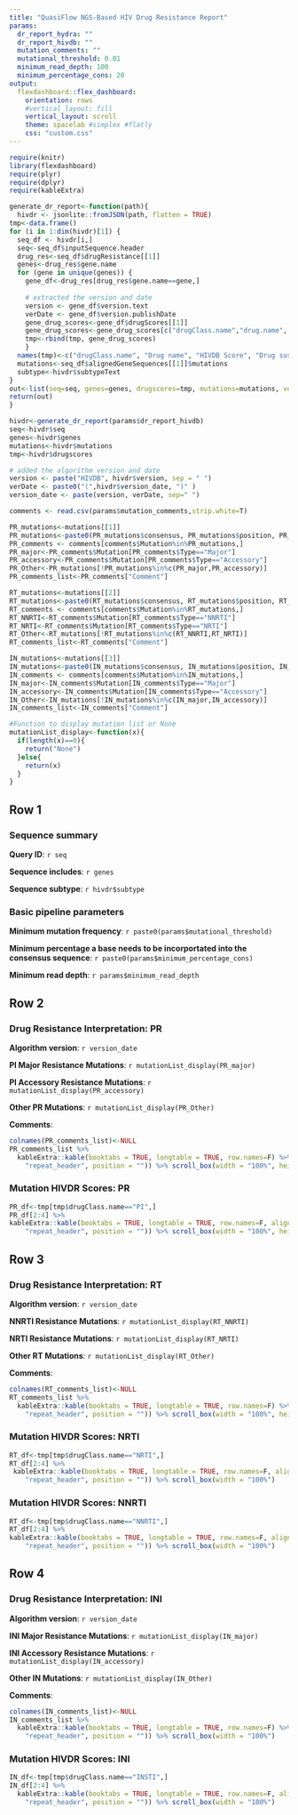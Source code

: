 ```yaml
---
title: "QuasiFlow NGS-Based HIV Drug Resistance Report"
params:
  dr_report_hydra: ""
  dr_report_hivdb: ""
  mutation_comments: ""
  mutational_threshold: 0.01
  minimum_read_depth: 100
  minimum_percentage_cons: 20
output: 
  flexdashboard::flex_dashboard:
    orientation: rows
    #vertical_layout: fill
    vertical_layout: scroll
    theme: spacelab #simplex #flatly
    css: "custom.css"
---
```


```r
require(knitr)
library(flexdashboard)
require(plyr)
require(dplyr)
require(kableExtra)
```

```r
generate_dr_report<-function(path){
  hivdr <- jsonlite::fromJSON(path, flatten = TRUE)
tmp<-data.frame()
for (i in 1:dim(hivdr)[1]) {
  seq_df <- hivdr[i,]
  seq<-seq_df$inputSequence.header
  drug_res<-seq_df$drugResistance[[1]]
  genes<-drug_res$gene.name
  for (gene in unique(genes)) {
    gene_df<-drug_res[drug_res$gene.name==gene,]
    
    # extracted the version and date
    version <- gene_df$version.text
    verDate <- gene_df$version.publishDate
    gene_drug_scores<-gene_df$drugScores[[1]]
    gene_drug_scores<-gene_drug_scores[c("drugClass.name","drug.name", "score", "text")]
    tmp<-rbind(tmp, gene_drug_scores)
    }
  names(tmp)<-c("drugClass.name", "Drug name", "HIVDB Score", "Drug susceptibility")
  mutations<-seq_df$alignedGeneSequences[[1]]$mutations
  subtype<-hivdr$subtypeText
}
out<-list(seq=seq, genes=genes, drugscores=tmp, mutations=mutations, version=version, version_date=verDate, subtype=subtype)
return(out)
}
```

```r
hivdr<-generate_dr_report(params$dr_report_hivdb)
seq<-hivdr$seq
genes<-hivdr$genes
mutations<-hivdr$mutations
tmp<-hivdr$drugscores

# added the algorithm version and date
version <- paste("HIVDB", hivdr$version, sep = " ")
verDate <- paste0("(",hivdr$version_date, ")" )
version_date <- paste(version, verDate, sep=" ")
```

```r
comments <- read.csv(params$mutation_comments,strip.white=T)
```


```r
PR_mutations<-mutations[[1]]
PR_mutations<-paste0(PR_mutations$consensus, PR_mutations$position, PR_mutations$AAs)
PR_comments <- comments[comments$Mutation%in%PR_mutations,]
PR_major<-PR_comments$Mutation[PR_comments$Type=="Major"]
PR_accessory<-PR_comments$Mutation[PR_comments$Type=="Accessory"]
PR_Other<-PR_mutations[!PR_mutations%in%c(PR_major,PR_accessory)]
PR_comments_list<-PR_comments["Comment"]

RT_mutations<-mutations[[2]]
RT_mutations<-paste0(RT_mutations$consensus, RT_mutations$position, RT_mutations$AAs)
RT_comments <- comments[comments$Mutation%in%RT_mutations,]
RT_NNRTI<-RT_comments$Mutation[RT_comments$Type=="NNRTI"]
RT_NRTI<-RT_comments$Mutation[RT_comments$Type=="NRTI"]
RT_Other<-RT_mutations[!RT_mutations%in%c(RT_NNRTI,RT_NRTI)]
RT_comments_list<-RT_comments["Comment"]

IN_mutations<-mutations[[3]]
IN_mutations<-paste0(IN_mutations$consensus, IN_mutations$position, IN_mutations$AAs)
IN_comments <- comments[comments$Mutation%in%IN_mutations,]
IN_major<-IN_comments$Mutation[IN_comments$Type=="Major"]
IN_accessory<-IN_comments$Mutation[IN_comments$Type=="Accessory"]
IN_Other<-IN_mutations[!IN_mutations%in%c(IN_major,IN_accessory)]
IN_comments_list<-IN_comments["Comment"]

#Function to display mutation list or None 
mutationList_display<-function(x){
  if(length(x)==0){
    return("None")
  }else{
    return(x)
  }
}

```

<!-- Credits: Quasitools, Hydra, Sierralocal, HIVdb. -->

Row 1
-----------------------------------------------------------------------

### **Sequence summary**

**Query ID**: `r seq`

**Sequence includes**: `r genes`

**Sequence subtype**: `r hivdr$subtype`

### **Basic pipeline parameters**

**Minimum mutation frequency**: `r paste0(params$mutational_threshold)`

**Minimum percentage a base needs to be incorportated into the consensus sequence**: `r paste0(params$minimum_percentage_cons)`

**Minimum read depth**: `r params$minimum_read_depth`



Row 2
-----------------------------------------------------------------------
### **Drug Resistance Interpretation: PR**

**Algorithm version**: `r version_date`

**PI Major Resistance Mutations**: `r mutationList_display(PR_major)`

**PI Accessory Resistance Mutations**: `r mutationList_display(PR_accessory)`

**Other PR Mutations**: `r mutationList_display(PR_Other)`

**Comments**: 

```r
colnames(PR_comments_list)<-NULL
PR_comments_list %>% 
  kableExtra::kable(booktabs = TRUE, longtable = TRUE, row.names=F) %>% kable_styling(latex_options = c("hold_position", 
    "repeat_header", position = "")) %>% scroll_box(width = "100%", height = "150px")
```

### **Mutation HIVDR Scores: PR**

```r
PR_df<-tmp[tmp$drugClass.name=="PI",]
PR_df[2:4] %>% 
kableExtra::kable(booktabs = TRUE, longtable = TRUE, row.names=F, align="c") %>% kable_styling(latex_options = c("hold_position", 
    "repeat_header", position = "")) %>% scroll_box(width = "100%", height = "300px")
```

Row 3
-----------------------------------------------------------------------
### **Drug Resistance Interpretation: RT**

**Algorithm version**: `r version_date`

**NNRTI Resistance Mutations**: `r mutationList_display(RT_NNRTI)`

**NRTI Resistance Mutations**: `r mutationList_display(RT_NRTI)`

**Other RT Mutations**: `r mutationList_display(RT_Other)`

**Comments**:

```r
colnames(RT_comments_list)<-NULL
RT_comments_list %>% 
  kableExtra::kable(booktabs = TRUE, longtable = TRUE, row.names=F) %>% kable_styling(latex_options = c("hold_position", 
    "repeat_header", position = "")) %>% scroll_box(width = "100%", height = "110px")
```


### **Mutation HIVDR Scores: NRTI**

```r
RT_df<-tmp[tmp$drugClass.name=="NRTI",]
RT_df[2:4] %>% 
 kableExtra::kable(booktabs = TRUE, longtable = TRUE, row.names=F, align="c") %>% kable_styling(latex_options = c("hold_position", 
    "repeat_header", position = "")) %>% scroll_box(width = "100%")
```

### **Mutation HIVDR Scores: NNRTI**

```r
RT_df<-tmp[tmp$drugClass.name=="NNRTI",]
RT_df[2:4] %>% 
kableExtra::kable(booktabs = TRUE, longtable = TRUE, row.names=F, align="c") %>% kable_styling(latex_options = c("hold_position", 
    "repeat_header", position = "")) %>% scroll_box(width = "100%")
```


Row 4
-----------------------------------------------------------------------

### **Drug Resistance Interpretation: INI**

**Algorithm version**: `r version_date`

**INI Major Resistance Mutations**: `r mutationList_display(IN_major)`

**INI Accessory Resistance Mutations**: `r mutationList_display(IN_accessory)`

**Other IN Mutations**: `r mutationList_display(IN_Other)`

**Comments**: 

```r
colnames(IN_comments_list)<-NULL
IN_comments_list %>% 
  kableExtra::kable(booktabs = TRUE, longtable = TRUE, row.names=F) %>% kable_styling(latex_options = c("hold_position", 
    "repeat_header", position = "")) %>% scroll_box(width = "100%")
```


### **Mutation HIVDR Scores: INI**
```r
IN_df<-tmp[tmp$drugClass.name=="INSTI",]
IN_df[2:4] %>% 
  kableExtra::kable(booktabs = TRUE, longtable = TRUE, row.names=F, align="c") %>% kable_styling(latex_options = c("hold_position", 
    "repeat_header", position = "")) %>% scroll_box(width = "100%")
```
